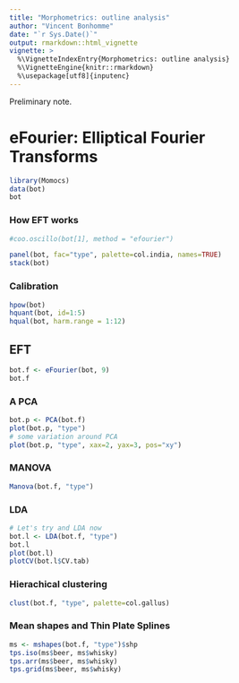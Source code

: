 ```yaml
---
title: "Morphometrics: outline analysis"
author: "Vincent Bonhomme"
date: "`r Sys.Date()`"
output: rmarkdown::html_vignette
vignette: >
  %\VignetteIndexEntry{Morphometrics: outline analysis}
  %\VignetteEngine{knitr::rmarkdown}
  %\usepackage[utf8]{inputenc}
---
```


Preliminary note.

# eFourier: Elliptical Fourier Transforms
```r
library(Momocs)
data(bot)
bot
```

### How EFT works
```r
#coo.oscillo(bot[1], method = "efourier")
```

```r
panel(bot, fac="type", palette=col.india, names=TRUE)
stack(bot)
```

### Calibration
```r
hpow(bot)
hquant(bot, id=1:5)
hqual(bot, harm.range = 1:12)
```

## EFT
```r
bot.f <- eFourier(bot, 9)
bot.f
```

### A PCA
```r
bot.p <- PCA(bot.f)
plot(bot.p, "type")
# some variation around PCA
plot(bot.p, "type", xax=2, yax=3, pos="xy")
```
### MANOVA
```r
Manova(bot.f, "type")
```

### LDA
```r
# Let's try and LDA now
bot.l <- LDA(bot.f, "type")
bot.l
plot(bot.l)
plotCV(bot.l$CV.tab)
```

### Hierachical clustering
```r
clust(bot.f, "type", palette=col.gallus)
```

### Mean shapes and Thin Plate Splines
```r
ms <- mshapes(bot.f, "type")$shp
tps.iso(ms$beer, ms$whisky)
tps.arr(ms$beer, ms$whisky)
tps.grid(ms$beer, ms$whisky)
```
